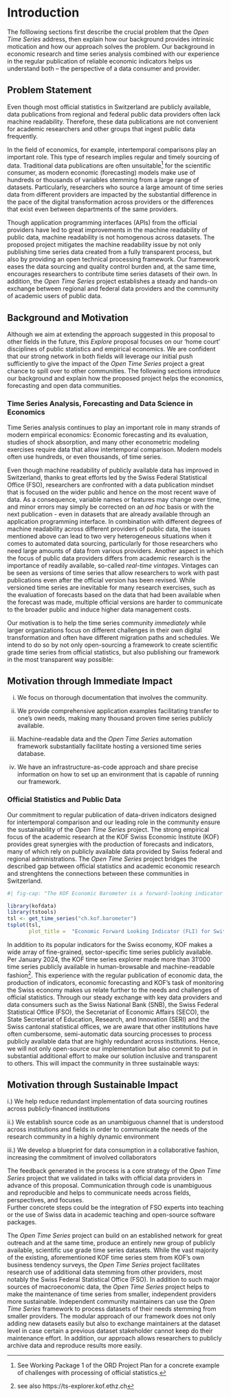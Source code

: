 # Introduction

The folllowing sections first describe the crucial problem that the *Open Time Series* address, then explain how our background provides intrinsic motication and how our approach solves the problem. 
Our background in economic research and time series analysis combined with our experience in the regular publication of reliable economic indicators helps us understand both -- the perspective of a data consumer and provider. 


## Problem Statement

Even though most official statistics in Switzerland are publicly available, data publications from regional and federal public data providers often lack machine readability. Therefore, these data publications are not convenient for academic researchers and other groups that ingest public data frequently.

In the field of economics, for example, intertemporal comparisons play an important role. This type of research implies regular and timely sourcing of data.
Traditional data publications are often unsuitable^[See Working Package 1 of the ORD Project Plan for a concrete example of challenges with processing of official statistics.] for the scientific consumer, as modern economic (forecasting) models make use of hundreds or thousands of variables stemming from a large range of datasets.
Particularly, researchers who source a large amount of time series data from different providers are impacted by the substantial difference in the pace of the digital transformation across providers or the differences that exist even between departments of the same providers. 
 
Though application programming interfaces (APIs) from the official providers have led to great improvements in the machine readability of public data, machine readability is not homogenous across datasets.
The proposed project mitigates the machine readability issue by not only publishing time series data created from a fully transparent process, but also by providing an open technical processing framework. Our framework eases the data sourcing and quality control burden and, at the same time, encourages researchers to contribute time series datasets of their own. In addition, the *Open Time Series* project establishes a steady and hands-on exchange between regional and federal data providers and the community of academic users of public data.



## Background and Motivation

Although we aim at extending the approach suggested in this proposal to other fields in the future, this *Explore* proposal focuses on our 'home court' disciplines of public statistics and empirical economics.
We are confident that our strong network in both fields will leverage our initial push sufficiently to give the impact of the *Open Time Series* project a great chance to spill over to other communities. 
The following sections introduce our background and explain how the proposed project helps the economics, forecasting and open data communities. 

### Time Series Analysis, Forecasting and Data Science in Economics {.unnumbered}

Time Series analysis continues to play an important role in many strands of modern empirical economics: 
Economic forecasting and its evaluation, studies of shock absorption, and many other econometric modeling exercises require data that allow intertemporal comparison. 
Modern models often use hundreds, or even thousands, of time series. 

Even though machine readability of publicly available data has improved in Switzerland, thanks to great efforts led by the Swiss Federal Statistical Office (FSO), researchers are confronted with a data publication mindset that is focused on the wider public and hence on the most recent wave of data. 
As a consequence, variable names or features may change over time, and minor errors may simply be corrected on an *ad hoc* basis or with the next publication - even in datasets that are already available through an application programming interface. 
In combination with different degrees of machine readability across different providers of public data, the issues mentioned above can lead to two very heterogeneous situations when it comes to automated data sourcing, particularly for those researchers who need large amounts of data from various providers. 
Another aspect in which the focus of public data providers differs from academic research is the importance of readily available, so-called *real-time vintages*. 
Vintages can be seen as versions of time series that allow researchers to work with past publications even after the official version has been revised. 
While versioned time series are inevitable for many research exercises, such as the evaluation of forecasts based on the data that had been available when the forecast was made, multiple official versions are harder to communicate to the broader public and induce higher data management costs. 

Our motivation is to help the time series community *immediately* while larger organizations focus on different challenges in their own digital transformation and often have different migration paths and schedules.
We intend to do so by not only open-sourcing a framework to create scientific grade time series from official statistics, but also publishing our framework in the most transparent way possible:

::: callout-note

## Motivation through Immediate Impact

i) We focus on thorough documentation that involves the community.

ii) We provide comprehensive application examples facilitating transfer to one's own needs, making many thousand proven time series publicly available.

iii) Machine-readable data and the *Open Time Series* automation framework substantially facilitate hosting a versioned time series database.

iv) We have an infrastructure-as-code approach and share precise information on how to set up an environment that is capable of running our framework. 


:::

### Official Statistics and Public Data {.unnumbered}

Our commitment to regular publication of data-driven indicators designed for intertemporal comparison and our leading role in the community ensure the sustainability of the *Open Time Series* project.
The strong empirical focus of the academic research at the KOF Swiss Economic Institute (KOF) provides great synergies with the production of forecasts and indicators, many of which rely on publicly available data provided by Swiss federal and regional administrations.
The *Open Time Series* project bridges the described gap between official statistics and academic economic research and strenghtens the connections between these communities in Switzerland. 

```r
#| fig-cap: "The KOF Economic Barometer is a forward-looking indicator (FLI) for the Swiss economy. It is well accepted in Switzerland and used as the official FLI for Switzerland by the International Monetary Fund (IMF). source: KOF Swiss Economic Institute, ETH Zurich."

library(kofdata)
library(tstools)
tsl <- get_time_series("ch.kof.barometer")
tsplot(tsl,
       plot_title =  "Economic Forward Looking Indicator (FLI) for Switzerland")


```

In addition to its popular indicators for the Swiss economy, KOF makes a wide array of fine-grained, sector-specific time series publicly available. 
Per January 2024, the KOF time series explorer made more than 31'000 time series publicly available in human-browsable and machine-readable fashion^[see also https://ts-explorer.kof.ethz.ch].
This experience with the regular publication of economic data, the production of indicators, economic forecasting and KOF's task of monitoring the Swiss economy makes us relate further to the needs and challenges of official statistics.
Through our steady exchange with key data providers and data consumers such as the Swiss National Bank (SNB), the Swiss Federal Statistical Office (FSO), the Secretariat of Economic Affairs (SECO), the State Secretariat of Education, Research, and Innovation (SERI) and the Swiss cantonal statistical offices, we are aware that other institutions have often cumbersome, semi-automatic data sourcing processes to process publicly available data that are highly redundant across institutions.
Hence, we will not only open-source our implementation but also commit to put in substantial additional effort to make our solution inclusive and transparent to others. This will impact the community in three sustainable ways: 

::: callout-note

## Motivation through Sustainable Impact 

i.) We help reduce redundant implementation of data sourcing routines across publicly-financed institutions

ii.) We establish source code as an unambiguous channel that is understood across institutions and fields in order to communicate the needs of the research community in a highly dynamic environment

iii.) We develop a blueprint for data consumption in a collaborative fashion, increasing the commitment of involved collaborators

:::

The feedback generated in the process is a core strategy of the *Open Time Series* project that we validated in talks with official data providers in advance of this proposal.
Communication through code is unambiguous and reproducible and helps to communicate needs across fields, perspectives, and focuses.  
Further concrete steps could be the integration of FSO experts into teaching or the use of Swiss data in academic teaching and open-source software packages.

The *Open Time Series* project can build on an established network for great outreach and at the same time, produce an entirely new group of publicly available, scientific use grade time series datasets. 
While the vast majority of the existing, aforementioned KOF time series stem from KOF's own business tendency surveys, the *Open Time Series* project facilitates research use of additional data stemming from other providers, most notably the Swiss Federal Statistical Office (FSO).
In addition to such major sources of macroeconomic data, the *Open Time Series* project helps to make the maintenance of time series from smaller, independent providers more sustainable.
Independent community maintainers can use the *Open Time Series* framework to process datasets of their needs stemming from smaller providers.
The modular approach of our framework does not only adding new datasets easily but also to exchange maintainers  at the dataset level in case certain a previous dataset stakeholder cannot keep do their maintenance effort.
In addition, our approach allows researchers to publicly archive data and reproduce results more easily.
